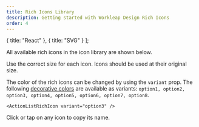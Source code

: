 ```yaml
---
title: Rich Icons Library
description: Getting started with Workleap Design Rich Icons
order: 4
---
```


  { title: "React" },
  { title: "SVG" }
];

All available rich icons in the icon library are shown below.

Use the correct size for each icon. Icons should be used at their original size.

The color of the rich icons can be changed by using the `variant` prop. The following [decorative colors](/tokens/semantic/color#decorative) are available as variants: `option1, option2, option3, option4, option5, option6, option7, option8`.

```tsx
<ActionListRichIcon variant="option3" />
```

Click or tap on any icon to copy its name.

<Switcher type="react" iconType="richIcon" />

